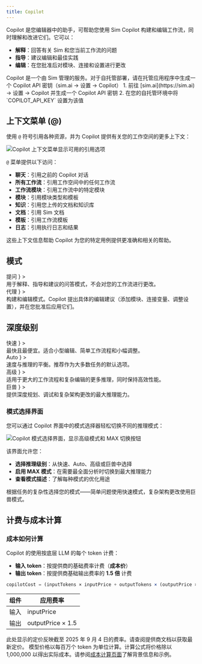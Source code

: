 ```yaml
---
title: Copilot
---
```



Copilot 是您编辑器中的助手，可帮助您使用 Sim Copilot 构建和编辑工作流，同时理解和改进它们。它可以：

- **解释**：回答有关 Sim 和您当前工作流的问题
- **指导**：建议编辑和最佳实践
- **编辑**：在您批准后对模块、连接和设置进行更改

<Callout type="info">
  Copilot 是一个由 Sim 管理的服务。对于自托管部署，请在托管应用程序中生成一个 Copilot API 密钥（sim.ai → 设置 → Copilot）
  1. 前往 [sim.ai](https://sim.ai) → 设置 → Copilot 并生成一个 Copilot API 密钥
  2. 在您的自托管环境中将 `COPILOT_API_KEY` 设置为该值
</Callout>

## 上下文菜单 (@)

使用 `@` 符号引用各种资源，并为 Copilot 提供有关您的工作空间的更多上下文：

<Image
  src="/static/copilot/copilot-menu.png"
  alt="Copilot 上下文菜单显示可用的引用选项"
  width={600}
  height={400}
/>

`@` 菜单提供以下访问：
- **聊天**：引用之前的 Copilot 对话
- **所有工作流**：引用工作空间中的任何工作流
- **工作流模块**：引用工作流中的特定模块
- **模块**：引用模块类型和模板
- **知识**：引用您上传的文档和知识库
- **文档**：引用 Sim 文档
- **模板**：引用工作流模板
- **日志**：引用执行日志和结果

这些上下文信息帮助 Copilot 为您的特定用例提供更准确和相关的帮助。

## 模式

<Cards>
  <Card
    title={
      <span className="inline-flex items-center gap-2">
        <MessageCircle className="h-4 w-4 text-muted-foreground" />
        提问
      </span>
    }
  >
    <div className="m-0 text-sm">
      用于解释、指导和建议的问答模式，不会对您的工作流进行更改。
    </div>
  </Card>
  <Card
    title={
      <span className="inline-flex items-center gap-2">
        <Package className="h-4 w-4 text-muted-foreground" />
        代理
      </span>
    }
  >
    <div className="m-0 text-sm">
      构建和编辑模式。Copilot 提出具体的编辑建议（添加模块、连接变量、调整设置），并在您批准后应用它们。
    </div>
  </Card>
</Cards>

## 深度级别

<Cards>
  <Card
    title={
      <span className="inline-flex items-center gap-2">
        <Zap className="h-4 w-4 text-muted-foreground" />
        快速
      </span>
    }
  >
    <div className="m-0 text-sm">最快且最便宜。适合小型编辑、简单工作流程和小幅调整。</div>
  </Card>
  <Card
    title={
      <span className="inline-flex items-center gap-2">
        <InfinityIcon className="h-4 w-4 text-muted-foreground" />
        Auto
      </span>
    }
  >
    <div className="m-0 text-sm">速度与推理的平衡。推荐作为大多数任务的默认选项。</div>
  </Card>
  <Card
    title={
      <span className="inline-flex items-center gap-2">
        <Brain className="h-4 w-4 text-muted-foreground" />
        高级
      </span>
    }
  >
    <div className="m-0 text-sm">适用于更大的工作流程和复杂编辑的更多推理，同时保持高效性能。</div>
  </Card>
  <Card
    title={
      <span className="inline-flex items-center gap-2">
        <BrainCircuit className="h-4 w-4 text-muted-foreground" />
        巨兽
      </span>
    }
  >
    <div className="m-0 text-sm">提供深度规划、调试和复杂架构更改的最大推理能力。</div>
  </Card>
</Cards>

### 模式选择界面

您可以通过 Copilot 界面中的模式选择器轻松切换不同的推理模式：

<Image
  src="/static/copilot/copilot-models.png"
  alt="Copilot 模式选择界面，显示高级模式和 MAX 切换按钮"
  width={600}
  height={300}
/>

该界面允许您：
- **选择推理级别**：从快速、Auto、高级或巨兽中选择
- **启用 MAX 模式**：在需要最全面分析时切换到最大推理能力
- **查看模式描述**：了解每种模式的优化用途

根据任务的复杂性选择您的模式——简单问题使用快速模式，复杂架构更改使用巨兽模式。

## 计费与成本计算

### 成本如何计算

Copilot 的使用按底层 LLM 的每个 token 计费：

- **输入 token**：按提供商的基础费率计费（**成本价**）
- **输出 token**：按提供商基础输出费率的 **1.5 倍** 计费

```javascript
copilotCost = (inputTokens × inputPrice + outputTokens × (outputPrice × 1.5)) / 1,000,000
```

| 组件       | 应用费率              |
|----------|----------------------|
| 输入       | inputPrice           |
| 输出       | outputPrice × 1.5    |

<Callout type="warning">
  此处显示的定价反映截至 2025 年 9 月 4 日的费率。请查阅提供商文档以获取最新定价。
</Callout>

<Callout type="info">
  模型价格以每百万个 token 为单位计算。计算公式将价格除以 1,000,000 以得出实际成本。请参阅<a href="/execution/costs">成本计算页面</a>了解背景信息和示例。
</Callout>
